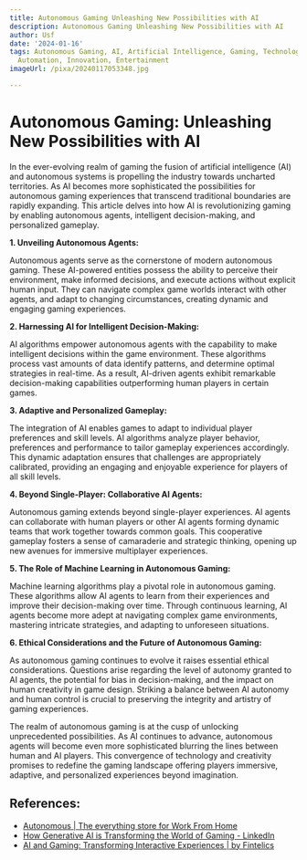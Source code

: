```yaml
---
title: Autonomous Gaming Unleashing New Possibilities with AI
description: Autonomous Gaming Unleashing New Possibilities with AI
author: Usf
date: '2024-01-16'
tags: Autonomous Gaming, AI, Artificial Intelligence, Gaming, Technology, Robotics,
  Automation, Innovation, Entertainment
imageUrl: /pixa/20240117053348.jpg

---
```

# Autonomous Gaming: Unleashing New  Possibilities with AI

In the ever-evolving realm of gaming the fusion of artificial intelligence (AI) and autonomous systems  is propelling the industry towards uncharted territories. As AI becomes more sophisticated the possibilities for autonomous gaming  experiences that  transcend  traditional boundaries are rapidly expanding. This article delves into how AI is revolutionizing gaming by  enabling autonomous agents, intelligent decision-making, and personalized gameplay.

**1. Unveiling Autonomous Agents:**

Autonomous agents serve as the cornerstone of modern autonomous gaming. These AI-powered entities possess the ability to perceive their environment, make informed decisions, and execute actions without explicit human input.  They can navigate complex game worlds interact with  other agents, and adapt to changing circumstances, creating dynamic and engaging gaming experiences.

**2. Harnessing AI for Intelligent Decision-Making:**

AI algorithms empower autonomous agents with  the capability to make intelligent decisions within the game environment. These algorithms process vast  amounts of data identify patterns,  and determine optimal strategies in  real-time. As a result, AI-driven agents exhibit remarkable decision-making capabilities  outperforming human  players in certain games.

**3. Adaptive and Personalized Gameplay:**

The  integration of AI enables games  to adapt to individual  player preferences and skill levels. AI algorithms  analyze player behavior, preferences and performance to  tailor gameplay experiences accordingly. This dynamic adaptation ensures that challenges are appropriately  calibrated, providing an engaging and enjoyable experience for players of all  skill levels.

**4. Beyond  Single-Player: Collaborative AI Agents:**

Autonomous gaming extends beyond  single-player  experiences. AI agents can collaborate with human players or  other  AI agents forming dynamic teams that work together towards common goals.  This cooperative gameplay fosters a sense of camaraderie and strategic thinking, opening up new avenues  for immersive multiplayer experiences.

**5.  The Role of Machine Learning in Autonomous Gaming:**

Machine learning algorithms play a pivotal role in  autonomous gaming. These algorithms allow  AI agents to learn from their experiences and improve their decision-making over time. Through continuous learning,  AI agents become  more adept at navigating complex game  environments, mastering intricate strategies, and adapting to unforeseen  situations.

**6.  Ethical Considerations and the Future of Autonomous Gaming:**

As autonomous gaming continues to evolve it raises essential ethical considerations. Questions arise regarding the level of autonomy granted to AI agents, the potential for bias  in decision-making, and the impact on human creativity in game design. Striking a balance  between  AI autonomy and human control is crucial to preserving the integrity and artistry  of gaming experiences.

The realm of autonomous gaming is at  the cusp of unlocking unprecedented possibilities. As AI continues to advance, autonomous agents will become even more sophisticated blurring the  lines between human and AI players. This convergence of technology and creativity promises to redefine the  gaming landscape offering players immersive, adaptive, and personalized experiences beyond imagination.

## References:
- [Autonomous | The everything store for Work From Home](https://www.autonomous.ai/)
- [How Generative AI is Transforming the World of Gaming - LinkedIn](https://www.linkedin.com/pulse/how-generative-ai-transforming-world-gaming-giovanni-sisinna-kmqmf)
- [AI and Gaming: Transforming Interactive Experiences | by Fintelics](https://fintelics.medium.com/ai-and-gaming-transforming-interactive-experiences-f7ecd5438a6d)
